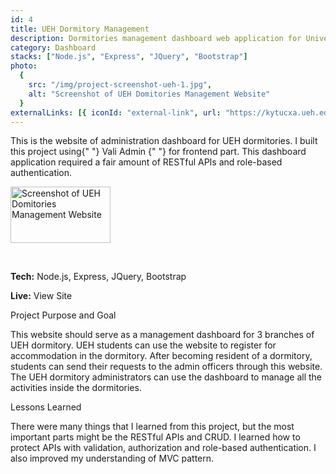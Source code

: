 ```yaml
---
id: 4
title: UEH Dormitory Management
description: Dormitories management dashboard web application for University of Economics of Ho Chi Minh City (UEH).
category: Dashboard
stacks: ["Node.js", "Express", "JQuery", "Bootstrap"]
photo:
  {
    src: "/img/project-screenshot-ueh-1.jpg",
    alt: "Screenshot of UEH Domitories Management Website"
  }
externalLinks: [{ iconId: "external-link", url: "https://kytucxa.ueh.edu.vn" }]
---
```


<Paragraph>
  This is the website of administration dashboard for UEH dormitories. I built
  this project using{" "}
  <ExternalLink href="https://github.com/pratikborsadiya/vali-admin">
    Vali Admin
  </ExternalLink>{" "}
  for frontend part. This dashboard application required a fair amount of
  RESTful APIs and role-based authentication.
</Paragraph>

<Image
  src="/img/project-screenshot-ueh-1.jpg"
  alt="Screenshot of UEH Domitories Management Website"
  width="160px"
  height="90px"
  layout="responsive"
/>

<br />

**Tech:** Node.js, Express, JQuery, Bootstrap

**Live:** <ExternalLink href="https://kytucxa.ueh.edu.vn">View Site</ExternalLink>

<MajorHeading>Project Purpose and Goal</MajorHeading>

<Paragraph>
  This website should serve as a management dashboard for 3 branches of UEH
  dormitory. UEH students can use the website to register for accommodation in
  the dormitory. After becoming resident of a dormitory, students can send their
  requests to the admin officers through this website. The UEH dormitory
  administrators can use the dashboard to manage all the activities inside the
  dormitories.
</Paragraph>

<MajorHeading>Lessons Learned</MajorHeading>

<Paragraph>
  There were many things that I learned from this project, but the most
  important parts might be the RESTful APIs and CRUD. I learned how to protect
  APIs with validation, authorization and role-based authentication. I also
  improved my understanding of MVC pattern.
</Paragraph>
